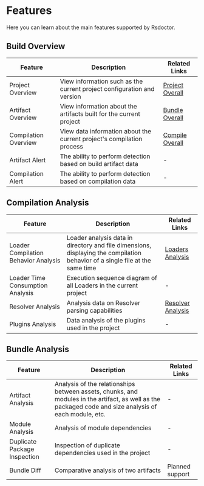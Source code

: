 # Features

Here you can learn about the main features supported by Rsdoctor.

## Build Overview

| Feature | Description | Related Links |
|------|------|------|
| Project Overview | View information such as the current project configuration and version | [Project Overall](../usage/project-overall) |
| Artifact Overview | View information about the artifacts built for the current project | [Bundle Overall](../usage/bundle-overall)  |
| Compilation Overview | View data information about the current project's compilation process | [Compile Overall](../usage/compile-overall)  |
| Artifact Alert | The ability to perform detection based on build artifact data | - |
| Compilation Alert | The ability to perform detection based on compilation data | - |

## Compilation Analysis

| Feature | Description | Related Links |
|------|------|------|
| Loader Compilation Behavior Analysis | Loader analysis data in directory and file dimensions, displaying the compilation behavior of a single file at the same time | [Loaders Analysis](../usage/loaders-analysis) |
| Loader Time Consumption Analysis | Execution sequence diagram of all Loaders in the current project | - |
| Resolver Analysis | Analysis data on Resolver parsing capabilities | [Resolver Analysis](../usage/resolver)    |
| Plugins Analysis | Data analysis of the plugins used in the project | - |


## Bundle Analysis

| Feature | Description | Related Links |
|------|------|------|
| Artifact Analysis | Analysis of the relationships between assets, chunks, and modules in the artifact, as well as the packaged code and size analysis of each module, etc. | - |
| Module Analysis | Analysis of module dependencies | - |
| Duplicate Package Inspection | Inspection of duplicate dependencies used in the project | - |
| Bundle Diff | Comparative analysis of two artifacts | Planned support |